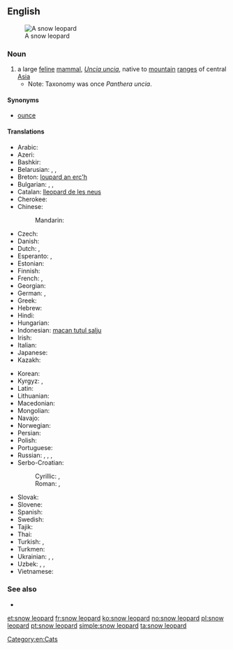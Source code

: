 ==English==
[[Image:Lightmatter snowleopard.jpg|thumb|A snow leopard]]

===Noun===
{{en-noun|sg=[[snow]] [[leopard]]}}

# a large [[feline]] [[mammal]], ''[[Uncia uncia]]'', native to [[mountain]] [[range]]s of central [[Asia]]
#* Note: Taxonomy was once ''Panthera uncia''.

====Synonyms====
* [[ounce]]

====Translations====
{{trans-top|a large feline mammal, Uncia uncia}}
* Arabic: {{t|ar|نمر الثلوج|m|tr=nimr al-ṯalūj|sc=Arab}}
* Azeri: {{t|az|qar bəbiri}}
* Bashkir: {{tø|ba|барыс|tr=barıs|sc=Cyrl}}
* Belarusian: {{t|be|барс|m|tr=bars|sc=Cyrl}}, {{t|be|снежны барс|m|tr=snéžny bars|sc=Cyrl}}, {{t|be|снежны леапард|m|tr=snéžny leapárd|sc=Cyrl}}
* Breton: [[loupard an erc'h]]
* Bulgarian: {{t|bg|барс|m|tr=bars|sc=Cyrl}}, {{t|bg|снежен барс|m|tr=snéžen bars|sc=Cyrl}}, {{t|bg|снежен леопард|m|tr=snéžen leopárd|sc=Cyrl}}
* Catalan: [[lleopard de les neus]] {{m}}
* Cherokee: {{t|chr|ᎤᎾᏥ ᏢᏓᏥ|tr=unatsi tlvdatsi|sc=Cher}}
* Chinese:
*: Mandarin: {{t+|cmn|雪豹|tr=xuěbào|sc=Hani}}
* Czech: {{t|cs|irbis|m}}
* Danish: {{t|da|sneleopard}}
* Dutch: {{t|nl|sneeuwpanter|m}}, {{t|nl|sneeuwluipaard|{m}}
* Esperanto: {{t|eo|uncio|xs=Esperanto}}, {{t|eo|neĝleopardo|xs=Esperanto}}
* Estonian: {{t|et|lumeleopard}}
* Finnish: {{t-|fi|lumileopardi}}
* French: {{t+|fr|léopard des neiges|m}}, {{t+|fr|once|f}}
* Georgian: {{t|ka|ირბისი|tr=irbisi}}
* German: {{t|de|Schneeleopard|m}}, {{t|de|Irbis|m}}
* Greek: {{t|el|ίρβις|f|tr=írvis}}
* Hebrew: {{t|he|נמר שלג מצוי|m}}
* Hindi: {{t|hi|हिम तेन्दुआ|tr=him tēndu'ā|sc=Deva}}
* Hungarian: {{t|hu|hópárduc}}
* Indonesian: [[macan tutul salju]]
* Irish: {{t|ga|liopard sneachta|m}}
* Italian: {{t|it|leopardo delle nevi|m}}
* Japanese: {{t-|ja|ユキヒョウ|tr=yukihyō}}
* Kazakh: {{t|kk|барыс|tr=barıs|sc=Cyrl}}
{{trans-mid}}
* Korean: {{t|ko|설표|tr=seolpyo|sc=Kore}}
* Kyrgyz: {{t|ky|барс|tr=bars|sc=Cyrl}}, {{t|ky|илбирс|tr=ilbirs|sc=Cyrl}}
* Latin: {{t-|la|uncia|f}}
* Lithuanian: {{t|lt|irbis|m}}
* Macedonian: {{t|mk|снежен леопард|m|tr=snéžen leopárd|sc=Cyrl}}
* Mongolian: {{t|mn|ирвэс|tr=irves|sc=Cyrl}}
* Navajo: {{tø|nv|náshdóíłgaii łikizhígíí}}
* Norwegian: {{t+|no|snøleopard}}
* Persian: {{t|fa|پلنگ برفی|tr=palang-e barfi|sc=fa-Arab}}
* Polish: {{t|pl|pantera śnieżna|f}}
* Portuguese: {{t+|pt|leopardo-das-neves|m}}
* Russian: {{t+|ru|ирбис|m|tr=írbis}}, {{t|ru|снежный барс|m|tr=snéžnyj bars|sc=Cyrl}}, {{t|ru|снежный леопард|m|tr=snéžnyj leopárd|sc=Cyrl}}, {{t|ru|барс|m|tr=bars|sc=Cyrl}}
* Serbo-Croatian:
*: Cyrillic: {{t|sh|снежни леопард|m}}, {{t|sh|сњежни леопард|m}}
*: Roman: {{t|sh|snežni leopard|m}}, {{t|sh|snježni leopard|m}}
* Slovak: {{t|sk|leopard snežný|m}}
* Slovene: {{t|sl|snežni leopard|m}}
* Spanish: {{t|es|leopardo de las nieves|m}}
* Swedish: {{t|sv|snöleopard|c}}
* Tajik: {{t|tg|паланги барфӣ|tr=palangi barfī|sc=Cyrl}}
* Thai: {{t|th|เสือดาวหิมะ|tr=sĕua daao hìmá|sc=Thai}}
* Turkish: {{t|tr|kar leoparı}}, {{t|tr|kar parsı}}
* Turkmen: {{t|tk|bars}}
* Ukrainian: {{t+|uk|барс|m|tr=bars|sc=Cyrl}}, {{t|uk|сніжний барс|m|tr=snížnyj bars|sc=Cyrl}}, {{t|uk|сніжний леопард|m|tr=snížnyj leopárd|sc=Cyrl}}
* Uzbek: {{t|uz|bars}}, {{t|uz|ilvirs}}, {{t|uz|qoplon}}
* Vietnamese: {{t|vi|báo tuyết}}
{{trans-bottom}}

===See also===
* {{pedialite}}

[[Category:en:Cats]]

[[et:snow leopard]]
[[fr:snow leopard]]
[[ko:snow leopard]]
[[no:snow leopard]]
[[pl:snow leopard]]
[[pt:snow leopard]]
[[simple:snow leopard]]
[[ta:snow leopard]]